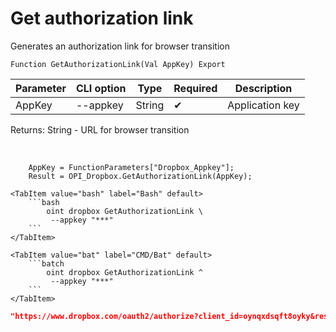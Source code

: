 ﻿---
sidebar_position: 1
description: Get authorization link and other functions to work with Dropbox in the Open Integration Package, a free open-source integration library for 1C:Enterprise 8, OneScript and CLI
keywords: [1C, 1С, 1С:Enterprise, 1С:Enterprise 8.3, API, Integration, Services, Exchange, OneScript, CLI, Dropbox]
---


# Get authorization link
 Generates an authorization link for browser transition



`Function GetAuthorizationLink(Val AppKey) Export`

  | Parameter | CLI option | Type | Required | Description |
  |-|-|-|-|-|
  | AppKey | --appkey | String | &#x2714; | Application key |

  
  Returns:  String - URL for browser transition

<br/>




```bsl title="1C:Enterprise/OneScript code example"
    AppKey = FunctionParameters["Dropbox_Appkey"];
    Result = OPI_Dropbox.GetAuthorizationLink(AppKey);
```
 

 <Tabs>
  
    <TabItem value="bash" label="Bash" default>
        ```bash
            oint dropbox GetAuthorizationLink \
             --appkey "***"
        ```
    </TabItem>
  
    <TabItem value="bat" label="CMD/Bat" default>
        ```batch
            oint dropbox GetAuthorizationLink ^
             --appkey "***"
        ```
    </TabItem>
</Tabs>


```json title="Result"
"https://www.dropbox.com/oauth2/authorize?client_id=oynqxdsqft8oyky&response_type=code&token_access_type=offline"
```
